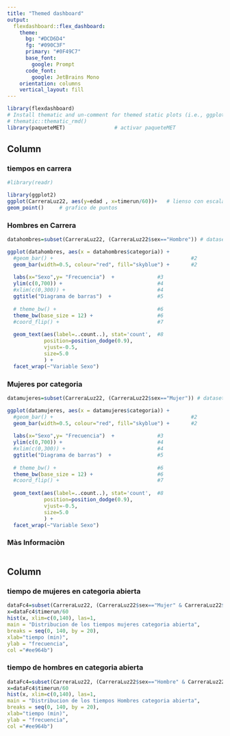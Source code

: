---
title: "Themed dashboard"
output: 
  flexdashboard::flex_dashboard:
    theme:
      bg: "#DCD6D4"
      fg: "#090C3F" 
      primary: "#0F49C7"
      base_font:
        google: Prompt
      code_font:
        google: JetBrains Mono
    orientation: columns
    vertical_layout: fill
---

```{r setup, include=FALSE}
library(flexdashboard)
# Install thematic and un-comment for themed static plots (i.e., ggplot2)
# thematic::thematic_rmd()
library(paqueteMET)                # activar paqueteMET
```

Column {data-width=550 .tabset}
-----------------------------------------------------------------------

### tiempos en carrera

```{r }
#library(readr)

library(ggplot2)
ggplot(CarreraLuz22, aes(y=edad , x=timerun/60))+   # lienso con escalas 
geom_point()     # grafico de puntos


```

### Hombres en Carrera

```{r}
datahombres=subset(CarreraLuz22, (CarreraLuz22$sex=="Hombre")) # dataset de Hombres

ggplot(datahombres, aes(x = datahombres$categoria)) +                      #1
  #geom_bar() +                                             #2
  geom_bar(width=0.5, colour="red", fill="skyblue") +       #2 
  
  labs(x="Sexo",y= "Frecuencia")  +              #3               
  ylim(c(0,700)) +                               #4
  #xlim(c(0,300)) +                              #4
  ggtitle("Diagrama de barras")  +               #5
  
  # theme_bw() +                                 #6
  theme_bw(base_size = 12) +                     #6
  #coord_flip() +                                #7
  
  geom_text(aes(label=..count..), stat='count',  #8
            position=position_dodge(0.9), 
            vjust=-0.5, 
            size=5.0
            ) + 
  facet_wrap(~"Variable Sexo")
```

### Mujeres por categoria
```{r}
datamujeres=subset(CarreraLuz22, (CarreraLuz22$sex=="Mujer")) # dataset de mujeres

ggplot(datamujeres, aes(x = datamujeres$categoria)) +                      #1
  #geom_bar() +                                             #2
  geom_bar(width=0.5, colour="red", fill="skyblue") +       #2 
  
  labs(x="Sexo",y= "Frecuencia")  +              #3               
  ylim(c(0,700)) +                               #4
  #xlim(c(0,300)) +                              #4
  ggtitle("Diagrama de barras")  +               #5
  
  # theme_bw() +                                 #6
  theme_bw(base_size = 12) +                     #6
  #coord_flip() +                                #7
  
  geom_text(aes(label=..count..), stat='count',  #8
            position=position_dodge(0.9), 
            vjust=-0.5, 
            size=5.0
            ) + 
  facet_wrap(~"Variable Sexo")
```

### Màs Informaciòn
```{r}

```


Column {data-width=700.tabset}
-----------------------------------------------------------------------

### tiempo de mujeres en categoria abierta

```{r}
dataFc4=subset(CarreraLuz22, (CarreraLuz22$sex=="Mujer" & CarreraLuz22$categoria=="2. Abierta")) # dataset de mujeres
x=dataFc4$timerun/60
hist(x, xlim=c(0,140), las=1,
main = "Distribucion de los tiempos mujeres categoria abierta",
breaks = seq(0, 140, by = 20),
xlab="tiempo (min)",
ylab = "frecuencia",
col ="#ee964b")
```

### tiempo de hombres en categoria abierta

```{r}
dataFc4=subset(CarreraLuz22, (CarreraLuz22$sex=="Hombre" & CarreraLuz22$categoria=="2. Abierta")) # dataset de Hombres
x=dataFc4$timerun/60
hist(x, xlim=c(0,140), las=1,
main = "Distribucion de los tiempos Hombres categoria abierta",
breaks = seq(0, 140, by = 20),
xlab="tiempo (min)",
ylab = "frecuencia",
col ="#ee964b")
```
